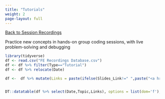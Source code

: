```yaml
---
title: "Tutorials"
weight: 2
page-layout: full
---
```

[[Back to Session Recordings](../session_recordings.qmd)]{.aside}

Practice new concepts in hands-on group coding sessions, with live problem-solving and debugging

```r
library(tidyverse)
df <- read.csv("FE Recordings Database.csv")
df <- df %>% filter(Type=="Tutorial")
df <- df %>% relocate(Date)

df <-  df %>% mutate(Links = paste(ifelse(Slides_Link!=" ",paste("<a href=\"",Slides_Link,"\">Slides</a><br>",sep=''),""),ifelse(Recording_Link!=" ",paste("<a href=\"",Recording_Link,"\">Recording</a>",sep=''), ""),sep=''))


DT::datatable(df %>% select(Date,Topic,Links), options = list(dom='f'), escape = F, rownames = F)
```